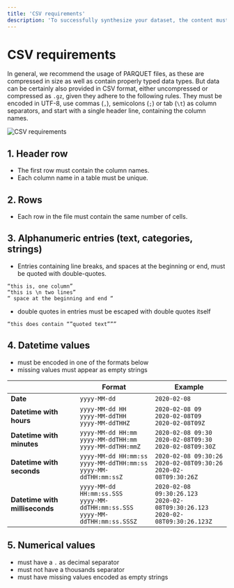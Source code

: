 ```yaml
---
title: 'CSV requirements'
description: 'To successfully synthesize your dataset, the content must be encoded in UTF-8, have commas (,) or semicolons (;) as comma separators, and contain the column names as a header row.'
---
```



# CSV requirements

In general, we recommend the usage of PARQUET files, as these are compressed in size as well as contain properly
typed data types. But data can be certainly also provided in CSV format, either uncompressed or compressed as `.gz`,
given they adhere to the following rules. They must be encoded in UTF-8, use commas (`,`), semicolons (`;`) or tab (`\t`) as
column separators, and start with a single header line, containing the column names.

<Image src="/docimages/generators/prepare-your-data/csv-requirements.webp" alt="CSV requirements" width={800} height={150} />

## 1. Header row

- The first row must contain the column names.
- Each column name in a table must be unique.

## 2. Rows

- Each row in the file must contain the same number of cells.

## 3. Alphanumeric entries (text, categories, strings)

- Entries containing line breaks, and spaces at the beginning or end, must be quoted with double-quotes.

```
“this is, one column”
“this is \n two lines”
“ space at the beginning and end “
```

- double quotes in entries must be escaped with double quotes itself

```
“this does contain “”quoted text”””
```

## 4. Datetime values

- must be encoded in one of the formats below
- missing values must appear as empty strings

|                                | Format                                                                                   | Example                                                                                  |
| ------------------------------ | ---------------------------------------------------------------------------------------- | ---------------------------------------------------------------------------------------- |
| **Date**                       | `yyyy-MM-dd`                                                                             | `2020-02-08`                                                                             |
| **Datetime with hours**        | `yyyy-MM-dd HH`<br />`yyyy-MM-ddTHH`<br />`yyyy-MM-ddTHHZ`                               | `2020-02-08 09`<br />`2020-02-08T09`<br />`2020-02-08T09Z`                               |
| **Datetime with minutes**      | `yyyy-MM-dd HH:mm`<br />`yyyy-MM-ddTHH:mm`<br />`yyyy-MM-ddTHH:mmZ`                      | `2020-02-08 09:30`<br />`2020-02-08T09:30`<br />`2020-02-08T09:30Z`                      |
| **Datetime with seconds**      | `yyyy-MM-dd HH:mm:ss`<br />`yyyy-MM-ddTHH:mm:ss`<br />`yyyy-MM-ddTHH:mm:ssZ`             | `2020-02-08 09:30:26`<br />`2020-02-08T09:30:26`<br />`2020-02-08T09:30:26Z`             |
| **Datetime with milliseconds** | `yyyy-MM-dd HH:mm:ss.SSS`<br />`yyyy-MM-ddTHH:mm:ss.SSS`<br />`yyyy-MM-ddTHH:mm:ss.SSSZ` | `2020-02-08 09:30:26.123`<br />`2020-02-08T09:30:26.123`<br />`2020-02-08T09:30:26.123Z` |

## 5. Numerical values

- must have a `.` as decimal separator
- must not have a thousands separator
- must have missing values encoded as empty strings
